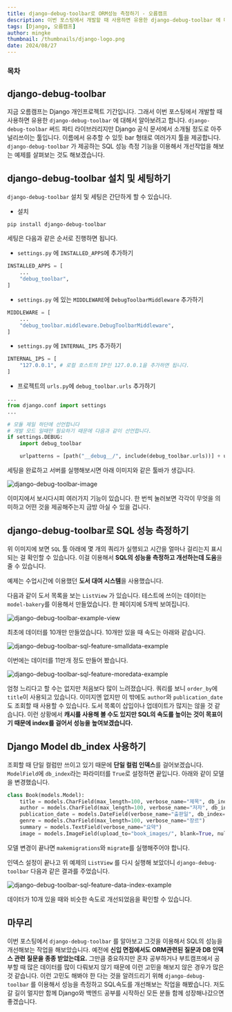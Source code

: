 ```yaml
---
title: django-debug-toolbar로 ORM성능 측정하기 - 오름캠프
description: 이번 포스팅에서 개발할 때 사용하면 유용한 django-debug-toolbar 에 대해서 알아보려고 합니다. django-debug-toolbar 써드 파티 라이브러리지만 Django 공식 문서에서 소개될 정도로 아주 널리쓰이는 툴입니다.
tags: [Django, 오름캠프]
author: mingke
thumbnail: /thumbnails/django-logo.png
date: 2024/08/27
---
```


### 목차

## django-debug-toolbar

지금 오름캠프는 Django 개인프로젝트 기간입니다. 그래서 이번 포스팅에서 개발할 때 사용하면 유용한 `django-debug-toolbar` 에 대해서 알아보려고 합니다. `django-debug-toolbar` 써드 파티 라이브러리지만 Django 공식 문서에서 소개될 정도로 아주 널리쓰이는 툴입니다. 이름에서 유추할 수 있듯 bar 형태로 여러가지 툴을 제공합니다. `django-debug-toolbar` 가 제공하는 SQL 성능 측정 기능을 이용해서 개선작업을 해보는 예제를 살펴보는 것도 해보겠습니다.

## django-debug-toolbar 설치 및 세팅하기

`django-debug-toolbar` 설치 및 세팅은 간단하게 할 수 있습니다.

- 설치

```bash
pip install django-debug-toolbar
```

세팅은 다음과 같은 순서로 진행하면 됩니다.

- `settings.py` 에 `INSTALLED_APPS`에 추가하기

```python
INSTALLED_APPS = [
    ...
    "debug_toolbar",
]
```

- `settings.py` 에 있는 `MIDDLEWARE`에 `DebugToolbarMiddleware` 추가하기

```python
MIDDLEWARE = [
    ...
    "debug_toolbar.middleware.DebugToolbarMiddleware",
]
```

- `settings.py` 에 `INTERNAL_IPS` 추가하기

```python
INTERNAL_IPS = [
    "127.0.0.1", # 로컬 호스트의 IP인 127.0.0.1을 추가하면 됩니다.
]
```

- 프로젝트의 `urls.py`에 `debug_toolbar.urls` 추가하기

```python
...
from django.conf import settings
...

# 모듈 제일 하단에 선언합니다
# 개발 모드 일때만 필요하기 때문에 다음과 같이 선언합니다.
if settings.DEBUG:
    import debug_toolbar

    urlpatterns = [path("__debug__/", include(debug_toolbar.urls))] + urlpatterns
```

세팅을 완료하고 서버를 실행해보시면 아래 이미지와 같은 툴바가 생깁니다.

<Image
  src="/django-debug-toolbar-sql-feature/01.png"
  alt="django-debug-toolbar-image"
  fullWidth={false}
/>

이미지에서 보시다시피 여러가지 기능이 있습니다. 한 번씩 눌러보면 각각이 무엇을 의미하고 어떤 것을 제공해주는지 금방 아실 수 있을 겁니다.

## django-debug-toolbar로 SQL 성능 측정하기

위 이미지에 보면 `SQL` 툴 아래에 몇 개의 쿼리가 실행되고 시간을 얼마나 걸리는지 표시되는 걸 확인할 수 있습니다. 이걸 이용해서 **SQL의 성능을 측정하고 개선하는데 도움**을 줄 수 있습니다.

예제는 수업시간에 이용했던 **도서 대여 시스템**을 사용했습니다.

다음과 같이 도서 목록을 보는 `ListView` 가 있습니다. 테스트에 쓰이는 데이터는 `model-bakery`를 이용해서 만들었습니다. 한 페이지에 5개씩 보여집니다.

<Image src="/django-debug-toolbar-sql-feature/02.png" alt="django-debug-toolbar-example-view" />

최초에 데이터를 10개만 만들었습니다. 10개만 있을 때 속도는 아래와 같습니다.

<Image
  src="/django-debug-toolbar-sql-feature/03.png"
  alt="django-debug-toolbar-sql-feature-smalldata-example"
/>

이번에는 데이터를 11만개 정도 만들어 봤습니다.

<Image
  src="/django-debug-toolbar-sql-feature/04.png"
  alt="django-debug-toolbar-sql-feature-moredata-example"
/>

엄청 느리다고 할 수는 없지만 처음보다 많이 느려졌습니다. 쿼리를 보니 `order_by`에 `title`이 사용되고 있습니다. 이미지엔 없지만 이 밖에도 `author`와 `publication_date`도 조회할 때 사용할 수 있습니다. 도서 목록이 삽입이나 업데이트가 많지는 않을 것 같습니다. 이런 상황에서 **캐시를 사용해 볼 수도 있지만 SQL의 속도를 높이는 것이 목표이기 때문에 index를 걸어서 성능을 높여보겠습니다.**

## Django Model db_index 사용하기

조회할 때 단일 컬럼만 쓰이고 있기 때문에 **단일 컬럼 인덱스**를 걸어보겠습니다. `ModelField`에 `db_index`라는 파라미터를 `True`로 설정하면 끝입니다. 아래와 같이 모델을 변경했습니다.

```python
class Book(models.Model):
    title = models.CharField(max_length=100, verbose_name="제목", db_index=True)
    author = models.CharField(max_length=100, verbose_name="저자", db_index=True)
    publication_date = models.DateField(verbose_name="출판일", db_index=True)
    genre = models.CharField(max_length=100, verbose_name="장르")
    summary = models.TextField(verbose_name="요약")
    image = models.ImageField(upload_to="book_images/", blank=True, null=True)
```

모델 변경이 끝나면 `makemigrations`와 `migrate`를 실행해주어야 합니다.

인덱스 설정이 끝나고 위 예제의 `ListView` 를 다시 실행해 보았더니 `django-debug-toolbar` 다음과 같은 결과를 주었습니다.

<Image
  src="/django-debug-toolbar-sql-feature/05.png"
  alt="django-debug-toolbar-sql-feature-data-index-example"
/>

데이터가 10개 있을 때와 비슷한 속도로 개선되었음을 확인할 수 있습니다.

## 마무리

이번 포스팅에서 `django-debug-toolbar` 를 알아보고 그것을 이용해서 SQL의 성능을 개선해보는 작업을 해보았습니다. 예전에 **신입 면접에서도 ORM관련된 질문과 DB 인덱스 관련 질문을 종종 받았는데요.** 그만큼 중요하지만 혼자 공부하거나 부트캠프에서 공부할 때 많은 데이터를 많이 다뤄보지 않기 때문에 이런 고민을 해보지 않은 경우가 많은 것 같습니다. 이런 고민도 해봐야 한 다는 것을 알려드리기 위해 `django-debug-toolbar` 를 이용해서 성능을 측정하고 SQL속도를 개선해보는 작업을 해봤습니다. 저도 갈 길이 멀지만 함께 Django와 백엔드 공부를 시작하신 모든 분들 함께 성장해나갔으면 좋겠습니다.

<Link url="https://django-debug-toolbar.readthedocs.io/en/latest/" />

<Link url="https://chaechae.life/blog/django-test-data" />
<Link url="https://chaechae.life/blog/django-model-basic" />
<Link url="https://chaechae.life/blog/sqlalchemy-db-index" />
